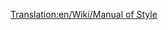 [[Translation:en/Wiki/Manual of Style]]
{{pl/Tłumaczenie|oryg. = en/Wiki/Manual of Style
|z     = en
|na    = pl
|Postępy = 5}}